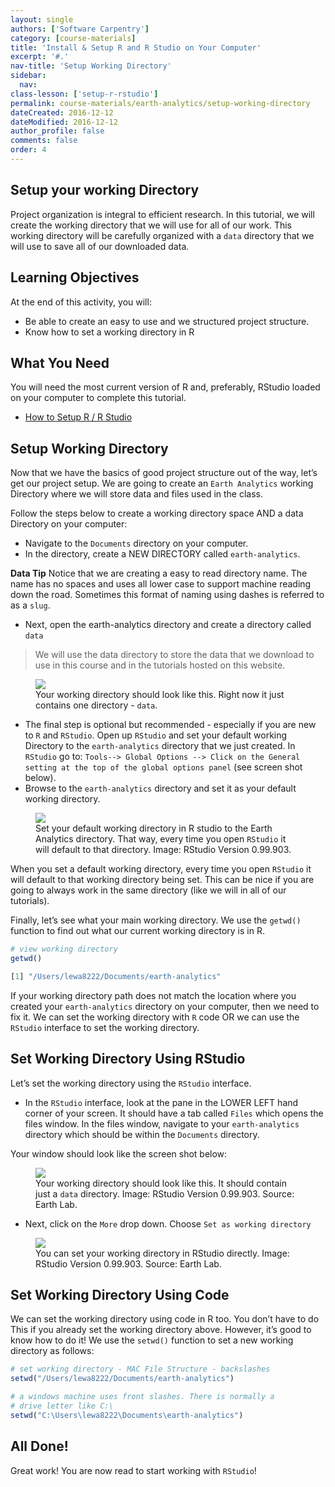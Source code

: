 ```yaml
---
layout: single
authors: ['Software Carpentry']
category: [course-materials]
title: 'Install & Setup R and R Studio on Your Computer'
excerpt: '#.'
nav-title: 'Setup Working Directory'
sidebar:
  nav:
class-lesson: ['setup-r-rstudio']
permalink: course-materials/earth-analytics/setup-working-directory
dateCreated: 2016-12-12
dateModified: 2016-12-12
author_profile: false
comments: false
order: 4
---
```



## Setup your working Directory

Project organization is integral to efficient research. In this tutorial, we will
create the working directory that we will use for all of our work. This working
directory will be carefully organized with a `data` directory that we will use
to save all of our downloaded data.

<div class='notice--success' markdown="1">

# Learning Objectives
At the end of this activity, you will:

* Be able to create an easy to use and we structured project structure.
* Know how to set a working directory in R

## What You Need

You will need the most current version of R and, preferably, RStudio loaded on
your computer to complete this tutorial.

* [How to Setup R / R Studio](/course-materials/setup-r-rstudio)

</div>


## Setup Working Directory

Now that we have the basics of good project structure out of the way, let's get
our project setup. We are going to create an `Earth Analytics` working Directory
where we will store data and files used in the class.

Follow the steps below to create a working directory space AND a data Directory
on your computer:

* Navigate to the `Documents` directory on your computer.
* In the directory, create a NEW DIRECTORY called `earth-analytics`.

<i class="fa fa-star"></i> **Data Tip** Notice that we are creating a easy to read directory name. The name has
no spaces and uses all lower case to support machine reading down the road.
Sometimes this format of naming using dashes is referred to as a `slug`.

* Next, open the earth-analytics directory and create a directory called `data`

> We will use the data directory to store the data that we download to use in
> this course and in the tutorials hosted on this website.



<figure>
	<a href="{{ site.url }}/images/course-materials/geog-4100-5100/setup-r-rstudio/working-dir-os.png">
	<img src="{{ site.url }}/images/course-materials/geog-4100-5100/setup-r-rstudio/working-dir-os.png"></a>
	<figcaption> Your working directory should look like this. Right now it just
	contains one directory - `data`.
	</figcaption>
</figure>

* The final step is optional but recommended - especially if you are new to `R`
and `RStudio`. Open up `RStudio` and set your default working Directory
to the `earth-analytics` directory that we just created. In `RStudio` go to:
`Tools--> Global Options --> Click on the General setting at the top of the global
options panel` (see screen shot below).
* Browse to the `earth-analytics` directory and set it as your default working directory.

<figure>
	<a href="{{ site.url }}/images/course-materials/geog-4100-5100/setup-r-rstudio/r-studio-wd-setup.png">
	<img src="{{ site.url }}/images/course-materials/geog-4100-5100/setup-r-rstudio/r-studio-wd-setup.png"></a>
	<figcaption> Set your default working directory in R studio to the Earth Analytics
  directory. That way, every time you open `RStudio` it will default to that
  directory. Image: RStudio Version 0.99.903.
	</figcaption>
</figure>

When you set a default working directory, every time you open `RStudio` it will
default to that working directory being set. This can be nice if you are going
to always work in the same directory (like we will in all of our tutorials).

Finally, let's see what your main working directory. We use the  `getwd()` function
to find out what our current working directory is in R.

```r

# view working directory
getwd()

```


```r
[1] "/Users/lewa8222/Documents/earth-analytics"
```

If your working directory path does not match the location where you created your
`earth-analytics` directory on your computer, then we need to fix it. We can
set the working directory with `R` code OR we can use the `RStudio` interface to
set the working directory.

## Set Working Directory Using RStudio

Let's set the working directory using the `RStudio` interface.

* In the `RStudio` interface, look at the pane in the LOWER LEFT hand corner of your
screen. It should have a tab called `Files` which opens the files window. In
the files window, navigate to your `earth-analytics` directory which should be
within the `Documents` directory.

Your window should look like the screen shot below:

<figure>
	<a href="{{ site.url }}/images/course-materials/geog-4100-5100/setup-r-rstudio/working-directory.png">
	<img src="{{ site.url }}/images/course-materials/geog-4100-5100/setup-r-rstudio/working-directory.png"></a>
	<figcaption> Your working directory should look like this. It should contain
	just a `data` directory. Image: RStudio Version 0.99.903. Source: Earth Lab.
	</figcaption>
</figure>

* Next, click on the `More` drop down. Choose `Set as working directory`

<figure>
	<a href="{{ site.url }}/images/course-materials/geog-4100-5100/setup-r-rstudio/set-working-dir-rstudio.png">
	<img src="{{ site.url }}/images/course-materials/geog-4100-5100/setup-r-rstudio/set-working-dir-rstudio.png"></a>
	<figcaption> You can set your working directory in RStudio directly. Image: RStudio Version 0.99.903. Source: Earth Lab.
	</figcaption>
</figure>


## Set Working Directory Using Code

We can set the working directory  using code in R too. You don't have to do This
if you already set the working directory above. However, it's good to know how
to do it! We use the `setwd()` function to set a new working directory as follows:


```r

# set working directory - MAC File Structure - backslashes
setwd("/Users/lewa8222/Documents/earth-analytics")

# a windows machine uses front slashes. There is normally a
# drive letter like C:\
setwd("C:\Users\lewa8222\Documents\earth-analytics")

```

## All Done!
Great work! You are now read to start working with `RStudio`!
